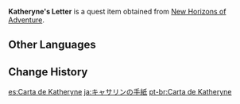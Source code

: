 {{Item Infobox
|id           = 100398
|image        = Book Letter.png
|type         = Quest Items
|description  = A tightly-sealed letter packed with other supporting documents that prove the bearer of the letter to be a reliable and experienced adventurer.
|source1      = Obtained from [[New Horizons of Adventure]]
}}
'''Katheryne's Letter''' is a quest item obtained from [[New Horizons of Adventure]].

==Other Languages==
{{Other Languages
|default_hidden = 1
|en      = Katheryne's Letter
|zhs     = 凯瑟琳的信
|zhs_rm  = Káisèlín de Xìn
|zht     = 凱瑟琳的信
|zht_rm  = Káisèlín de Xìn
|ja      = キャサリンの手紙
|ja_rm   = Kyasarin no Tegami
|ko      = 캐서린의 편지
|ko_rm   = Kaeseorin-ui Pyeonji
|es      = Carta de Katheryne
|fr      = Lettre de Catherine
|ru      = Письмо Катерины
|th      = จดหมายของ Katheryne
|th_rm   = 
|vi      = Thư của Katheryne
|de      = Katherynes Brief
|id      = Surat Katheryne
|pt      = Carta de Katheryne
|tr      = Katheryne'in Mektubu
|it      = Lettera di Katheryne
}}

==Change History==
{{Change History|1.0}}

[[es:Carta de Katheryne]]
[[ja:キャサリンの手紙]]
[[pt-br:Carta de Katheryne]]